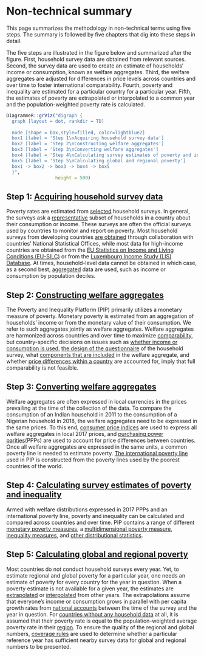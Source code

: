 
# Non-technical summary {.unnumbered}
This page summarizes the methodology in non-technical terms using five steps. The summary is followed by five chapters that dig into these steps in detail.

The five steps are illustrated in the figure below and summarized after
the figure. First, household survey data are obtained from relevant
sources. Second, the survey data are used to create an estimate of
households' income or consumption, known as welfare aggregates. Third,
the welfare aggregates are adjusted for differences in price levels
across countries and over time to foster international comparability.
Fourth, poverty and inequality are estimated for a particular country
for a particular year. Fifth, the estimates of poverty are extrapolated
or interpolated to a common year and the population-weighted poverty
rate is calculated.


```r
DiagrammeR::grViz("digraph {
  graph [layout = dot, rankdir = TD]
  
  node [shape = box,style=filled, color=lightblue2]        
  box1 [label = 'Step 1\nAcquiring household survey data']
  box2 [label = 'Step 2\nConstructing welfare aggregates']
  box3 [label = 'Step 3\nConverting welfare aggregates']
  box4 [label = 'Step 4\nCalculating survey estimates of poverty and inequality']
  box5 [label = 'Step 5\nCalculating global and regional poverty']
  box1 -> box2 -> box3 -> box4 -> box5
  }", 
                  height = 500)
```

## Step 1: [Acquiring household survey data](#acquiring) {.unnumbered}

Poverty rates are estimated from [selected](#selection) household
surveys. In general, the surveys ask a
[representative](#representativeness) subset of households in a country
about their consumption or income. These surveys are often the official
surveys used by countries to monitor and report on poverty. Most
household surveys from developing countries [are obtained](#selection)
through collaboration with countries' National Statistical Offices,
while most data for high-income countries are obtained from the [EU
Statistics on Income and Living Conditions
(EU-SILC)](https://ec.europa.eu/eurostat/web/microdata/european-union-statistics-on-income-and-living-conditions)
or from the [Luxembourg Income Study (LIS)
Database](https://www.lisdatacenter.org). At times, household-level data
cannot be obtained in which case, as a second best,
[aggregated](#grouped) data are used, such as income or consumption by
population deciles.

## Step 2: [Constructing welfare aggregates](#welfareaggregate) {.unnumbered}

The Poverty and Inequality Platform (PIP) primarily utilizes a monetary
measure of poverty. Monetary poverty is estimated from an aggregation of
households' income or from the monetary value of their consumption. We
refer to such aggregates jointly as welfare aggregates. Welfare
aggregates are harmonized across countries and over time to maximize
[comparability](#comparability), but country-specific decisions on
issues such as [whether income or consumption is
used](#incomeorconsumption), [the design of the
questionnaire](#questionnaire) of the household survey, what [components
that are included](#imputedrent) in the welfare aggregate, and whether
[price differences within a country](#spatialtemporal) are accounted
for, imply that full comparability is not feasible.

## Step 3: [Converting welfare aggregates](#convert) {.unnumbered}

Welfare aggregates are often expressed in local currencies in the prices
prevailing at the time of the collection of the data. To compare the
consumption of an Indian household in 2011 to the consumption of a
Nigerian household in 2018, the welfare aggregates need to be expressed
in the same prices. To this end, [consumer price indices](#CPIs) are
used to express all welfare aggregates in local 2017 prices, and
[purchasing power parities](#PPPs)(PPPs) are used to account for price
differences between countries. Once all welfare aggregates are expressed
in the same units, a common poverty line is needed to estimate poverty.
[The international poverty line](#IPL) used in PIP is constructed from
the poverty lines used by the poorest countries of the world.

## Step 4: [Calculating survey estimates of poverty and inequality](#surveyestimates) {.unnumbered}

Armed with welfare distributions expressed in 2017 PPPs and an
international poverty line, poverty and inequality can be calculated and
compared across countries and over time. PIP contains a range of
different [monetary poverty measures](#monetarypoverty), a
[multidimensional poverty measure](#mpm), [inequality
measures](#inequality), and [other distributional statistics](#dist).

## Step 5: [Calculating global and regional poverty](#lineupestimates) {.unnumbered}

Most countries do not conduct household surveys every year. Yet, to
estimate regional and global poverty for a particular year, one needs an
estimate of poverty for every country for the year in question. When a
poverty estimate is not available for a given year, the estimates are
[extrapolated](#extrapolations) or [interpolated](#interpolations) from
other years. The extrapolations assume that everyone's income or
consumption grows in parallel with per capita growth rates from
[national accounts](#nationalaccounts) between the time of the survey
and the year in question. For [countries without any household
data](#nodata) at all, it is assumed that their poverty rate is equal to
the population-weighted average poverty rate in their
[region](#regionsandcountries). To ensure the quality of the regional
and global numbers, [coverage rules](#coverage) are used to determine
whether a particular reference year has sufficient nearby survey data
for global and regional numbers to be presented.
